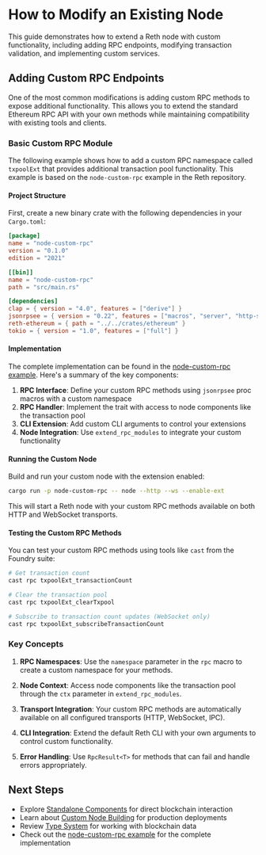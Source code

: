 # How to Modify an Existing Node

This guide demonstrates how to extend a Reth node with custom functionality, including adding RPC endpoints, modifying transaction validation, and implementing custom services.

## Adding Custom RPC Endpoints

One of the most common modifications is adding custom RPC methods to expose additional functionality. This allows you to extend the standard Ethereum RPC API with your own methods while maintaining compatibility with existing tools and clients.

### Basic Custom RPC Module

The following example shows how to add a custom RPC namespace called `txpoolExt` that provides additional transaction pool functionality. This example is based on the `node-custom-rpc` example in the Reth repository.

#### Project Structure

First, create a new binary crate with the following dependencies in your `Cargo.toml`:

```toml
[package]
name = "node-custom-rpc"
version = "0.1.0"
edition = "2021"

[[bin]]
name = "node-custom-rpc"
path = "src/main.rs"

[dependencies]
clap = { version = "4.0", features = ["derive"] }
jsonrpsee = { version = "0.22", features = ["macros", "server", "http-server", "ws-server"] }
reth-ethereum = { path = "../../crates/ethereum" }
tokio = { version = "1.0", features = ["full"] }
```

#### Implementation

The complete implementation can be found in the [node-custom-rpc example](https://github.com/paradigmxyz/reth/tree/main/examples/node-custom-rpc). Here's a summary of the key components:

1. **RPC Interface**: Define your custom RPC methods using `jsonrpsee` proc macros with a custom namespace
2. **RPC Handler**: Implement the trait with access to node components like the transaction pool
3. **CLI Extension**: Add custom CLI arguments to control your extensions
4. **Node Integration**: Use `extend_rpc_modules` to integrate your custom functionality

#### Running the Custom Node

Build and run your custom node with the extension enabled:

```bash
cargo run -p node-custom-rpc -- node --http --ws --enable-ext
```

This will start a Reth node with your custom RPC methods available on both HTTP and WebSocket transports.

#### Testing the Custom RPC Methods

You can test your custom RPC methods using tools like `cast` from the Foundry suite:

```bash
# Get transaction count
cast rpc txpoolExt_transactionCount

# Clear the transaction pool
cast rpc txpoolExt_clearTxpool

# Subscribe to transaction count updates (WebSocket only)
cast rpc txpoolExt_subscribeTransactionCount
```

### Key Concepts

1. **RPC Namespaces**: Use the `namespace` parameter in the `rpc` macro to create a custom namespace for your methods.

2. **Node Context**: Access node components like the transaction pool through the `ctx` parameter in `extend_rpc_modules`.

3. **Transport Integration**: Your custom RPC methods are automatically available on all configured transports (HTTP, WebSocket, IPC).

4. **CLI Integration**: Extend the default Reth CLI with your own arguments to control custom functionality.

5. **Error Handling**: Use `RpcResult<T>` for methods that can fail and handle errors appropriately.

## Next Steps

- Explore [Standalone Components](/sdk/examples/standalone-components) for direct blockchain interaction
- Learn about [Custom Node Building](/sdk/custom-node/prerequisites) for production deployments
- Review [Type System](/sdk/typesystem/block) for working with blockchain data
- Check out the [node-custom-rpc example](https://github.com/paradigmxyz/reth/tree/main/examples/node-custom-rpc) for the complete implementation
